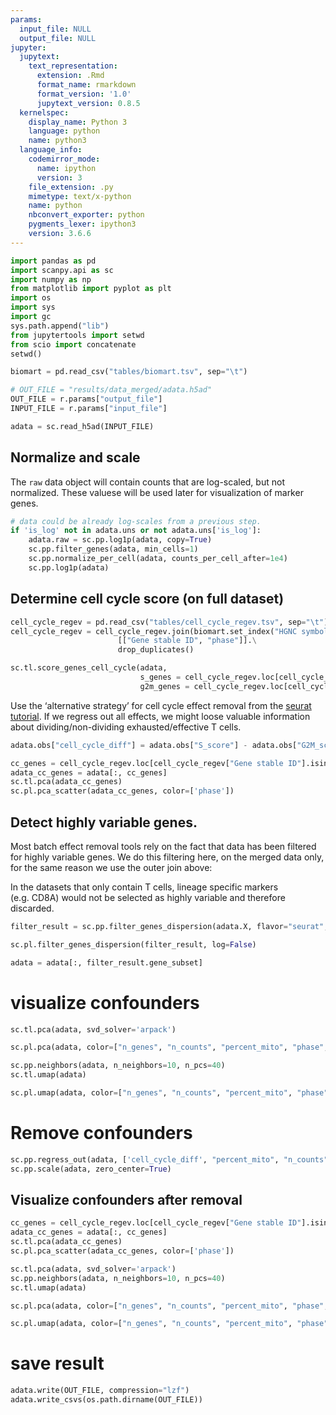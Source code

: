 ```yaml
---
params:
  input_file: NULL
  output_file: NULL
jupyter:
  jupytext:
    text_representation:
      extension: .Rmd
      format_name: rmarkdown
      format_version: '1.0'
      jupytext_version: 0.8.5
  kernelspec:
    display_name: Python 3
    language: python
    name: python3
  language_info:
    codemirror_mode:
      name: ipython
      version: 3
    file_extension: .py
    mimetype: text/x-python
    name: python
    nbconvert_exporter: python
    pygments_lexer: ipython3
    version: 3.6.6
---
```


```python
import pandas as pd
import scanpy.api as sc
import numpy as np
from matplotlib import pyplot as plt
import os
import sys
import gc
sys.path.append("lib")
from jupytertools import setwd
from scio import concatenate
setwd()
```

```python
biomart = pd.read_csv("tables/biomart.tsv", sep="\t")
```

```python
# OUT_FILE = "results/data_merged/adata.h5ad"
OUT_FILE = r.params["output_file"]
INPUT_FILE = r.params["input_file"]
```

```python
adata = sc.read_h5ad(INPUT_FILE)
```

## Normalize and scale

The `raw` data object will contain counts that are log-scaled, but not normalized. These valuese will be used later for visualization of marker genes.

```python
# data could be already log-scales from a previous step.
if 'is_log' not in adata.uns or not adata.uns['is_log']:
    adata.raw = sc.pp.log1p(adata, copy=True)
    sc.pp.filter_genes(adata, min_cells=1)
    sc.pp.normalize_per_cell(adata, counts_per_cell_after=1e4)
    sc.pp.log1p(adata)
```

## Determine cell cycle score (on full dataset)

```python
cell_cycle_regev = pd.read_csv("tables/cell_cycle_regev.tsv", sep="\t")
cell_cycle_regev = cell_cycle_regev.join(biomart.set_index("HGNC symbol"), on=["hgnc_symbol"], how="inner")\
                        [["Gene stable ID", "phase"]].\
                        drop_duplicates()
```

```python
sc.tl.score_genes_cell_cycle(adata,
                             s_genes = cell_cycle_regev.loc[cell_cycle_regev["phase"] == "S","Gene stable ID"].values,
                             g2m_genes = cell_cycle_regev.loc[cell_cycle_regev["phase"] == "M","Gene stable ID"].values)
```

Use the 'alternative strategy' for cell cycle effect removal from the [seurat tutorial](https://satijalab.org/seurat/cell_cycle_vignette.html#assign-cell-cycle-scores). If we regress out all effects, we might loose valuable information about dividing/non-dividing exhausted/effective T cells.

```python
adata.obs["cell_cycle_diff"] = adata.obs["S_score"] - adata.obs["G2M_score"]
```

```python
cc_genes = cell_cycle_regev.loc[cell_cycle_regev["Gene stable ID"].isin(adata.var_names), "Gene stable ID"]
adata_cc_genes = adata[:, cc_genes]
sc.tl.pca(adata_cc_genes)
sc.pl.pca_scatter(adata_cc_genes, color=['phase'])
```

## Detect highly variable genes.
Most batch effect removal tools rely on the fact that data has been
filtered for highly variable genes. We do this filtering here, on the merged data only,
for the same reason we use the outer join above:

In the datasets that only contain T cells, lineage specific markers (e.g. CD8A) would
not be selected as highly variable and therefore discarded.

```python
filter_result = sc.pp.filter_genes_dispersion(adata.X, flavor="seurat", min_mean=0.0125, max_mean=3, min_disp=0.5)
```

```python
sc.pl.filter_genes_dispersion(filter_result, log=False)
```

```python
adata = adata[:, filter_result.gene_subset]
```

# visualize confounders

```python
sc.tl.pca(adata, svd_solver='arpack')
```

```python
sc.pl.pca(adata, color=["n_genes", "n_counts", "percent_mito", "phase", "dataset", "patient", "origin"], ncols=2)
```

```python
sc.pp.neighbors(adata, n_neighbors=10, n_pcs=40)
sc.tl.umap(adata)
```

```python
sc.pl.umap(adata, color=["n_genes", "n_counts", "percent_mito", "phase", "dataset", "patient", "origin", "platform"], ncols=2)
```

# Remove confounders

```python
sc.pp.regress_out(adata, ['cell_cycle_diff', "percent_mito", "n_counts", "n_genes"])
sc.pp.scale(adata, zero_center=True)
```

## Visualize confounders after removal

```python
cc_genes = cell_cycle_regev.loc[cell_cycle_regev["Gene stable ID"].isin(adata.var_names), "Gene stable ID"]
adata_cc_genes = adata[:, cc_genes]
sc.tl.pca(adata_cc_genes)
sc.pl.pca_scatter(adata_cc_genes, color=['phase'])
```

```python
sc.tl.pca(adata, svd_solver='arpack')
sc.pp.neighbors(adata, n_neighbors=10, n_pcs=40)
sc.tl.umap(adata)
```

```python
sc.pl.pca(adata, color=["n_genes", "n_counts", "percent_mito", "phase", "dataset", "patient", "origin"], ncols=2)
```

```python
sc.pl.umap(adata, color=["n_genes", "n_counts", "percent_mito", "phase", "dataset", "patient", "origin"], ncols=2)
```

# save result
```python
adata.write(OUT_FILE, compression="lzf")
adata.write_csvs(os.path.dirname(OUT_FILE))
```

